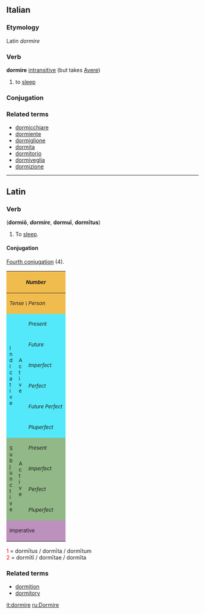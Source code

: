 ==Italian==
===Etymology===
Latin ''dormire''
===Verb===
'''dormire''' [[intransitive]] (but takes [[Avere]])

# to [[sleep]]
===Conjugation===
{{it-conj-ire|dorm|avere}}
===Related terms===
*[[dormicchiare]]
*[[dormiente]]
*[[dormiglione]]
*[[dormita]]
*[[dormitorio]]
*[[dormiveglia]]
*[[dormizione]]

----

==Latin==
===Verb===
('''dormi&#333;''', <i>'''dormire'''</i>, '''dormu&#299;''', '''dorm&#299;tus''')
# To [[sleep]].

====Conjugation====
[[Wiktionary Appendix:Latin fourth conjugation|Fourth conjugation]] (4).
{| border="1" cellpadding="2"
!style="background:#F1BC4E;" colspan=3| <small>''Number''
!style="background:#F1BC4E;" colspan=3| <small>''Singular''
!style="background:#F1BC4E;" colspan=3| <small>''Plural''
|-
!style="background:#F1BC4E;" colspan=3| <small>''Tense \ Person''
!style="background:#F1BC4E;"| <small>''1.''
!style="background:#F1BC4E;"| <small>''2.''
!style="background:#F1BC4E;"| <small>''3.''
!style="background:#F1BC4E;"| <small>''11.''
!style="background:#F1BC4E;"| <small>''22.''
!style="background:#F1BC4E;"| <small>''33.''
|-
!style="background:#54E9FA;" rowspan=6|<small>I<br>n<br>d<br>i<br>c<br>a<br>t<br>i<br>v<br>e
!style="background:#54E9FA;" rowspan=6|<small>A<br>c<br>t<br>i<br>v<br>e
!style="background:#54E9FA;"|<small>''Present''
|style="background:#FBFCE4;"|dormi&#333;
|style="background:#FBFCE4;"|dorm&#299;s
|style="background:#FBFCE4;"|dormit
|style="background:#FBFCE4;"|dorm&#299;mus
|style="background:#FBFCE4;"|dorm&#299;tis
|style="background:#FBFCE4;"|dormiunt
|-
!style="background:#54E9FA;"| <small>''Future''
|style="background:#FBFCE4;"|dormiam
|style="background:#FBFCE4;"|dormi&#275;s
|style="background:#FBFCE4;"|dormiet
|style="background:#FBFCE4;"|dormi&#275;mus
|style="background:#FBFCE4;"|dormi&#275;tis
|style="background:#FBFCE4;"|dormient
|-
!style="background:#54E9FA;"| <small>''Imperfect''
|style="background:#FBFCE4;"|dormi&#275;bam
|style="background:#FBFCE4;"|dormi&#275;b&#257;s
|style="background:#FBFCE4;"|dormi&#275;bat
|style="background:#FBFCE4;"|dormi&#275;b&#257;mus
|style="background:#FBFCE4;"|dormi&#275;b&#257;tis
|style="background:#FBFCE4;"|dormi&#275;bant
|-
!style="background:#54E9FA;"| <small>''Perfect''
|style="background:#FBFCE4;"|dorm&#299;v&#299;
|style="background:#FBFCE4;"|dorm&#299;vist&#299;
|style="background:#FBFCE4;"|dorm&#299;vit
|style="background:#FBFCE4;"|dorm&#299;vimus
|style="background:#FBFCE4;"|dorm&#299;vistis
|style="background:#FBFCE4;"|dorm&#299;v&#275;runt
|-
!style="background:#54E9FA;"| <small>''Future Perfect''
|style="background:#FBFCE4;"|dorm&#299;ver&#333;
|style="background:#FBFCE4;"|dorm&#299;veris
|style="background:#FBFCE4;"|dorm&#299;verit
|style="background:#FBFCE4;"|dorm&#299;verimus
|style="background:#FBFCE4;"|dorm&#299;veritis
|style="background:#FBFCE4;"|dorm&#299;verint
|-
!style="background:#54E9FA;"| <small>''Pluperfect''
|style="background:#FBFCE4;"|dorm&#299;veram
|style="background:#FBFCE4;"|dorm&#299;ver&#257;s
|style="background:#FBFCE4;"|dorm&#299;verat
|style="background:#FBFCE4;"|dorm&#299;ver&#257;mus
|style="background:#FBFCE4;"|dorm&#299;ver&#257;tis
|style="background:#FBFCE4;"|dorm&#299;verant
|-
!style="background:#92B887;" rowspan=4|<small>S<br>u<br>b<br>j<br>u<br>n<br>c<br>t<br>i<br>v<br>e
!style="background:#92B887;" rowspan=4|<small>A<br>c<br>t<br>i<br>v<br>e
!style="background:#92B887;"|<small>''Present''
|style="background:#E7FEE9;"| dormiam
|style="background:#E7FEE9;"| dormi&#257;s
|style="background:#E7FEE9;"| dormiat
|style="background:#E7FEE9;"| dormi&#257;mus
|style="background:#E7FEE9;"| dormi&#257;tis
|style="background:#E7FEE9;"| dormiant
|-
!style="background:#92B887;"|<small>''Imperfect''
|style="background:#E7FEE9;"| dorm&#299;rem
|style="background:#E7FEE9;"| dorm&#299;r&#275;s
|style="background:#E7FEE9;"| dorm&#299;ret
|style="background:#E7FEE9;"| dorm&#299;r&#275;mus
|style="background:#E7FEE9;"| dorm&#299;r&#275;tis
|style="background:#E7FEE9;"| dorm&#299;rent
|-
!style="background:#92B887;"|<small>''Perfect''
|style="background:#E7FEE9;"| dorm&#299;verim
|style="background:#E7FEE9;"| dorm&#299;ver&#299;s
|style="background:#E7FEE9;"| dorm&#299;verit
|style="background:#E7FEE9;"| dorm&#299;ver&#299;mus
|style="background:#E7FEE9;"| dorm&#299;ver&#299;tis
|style="background:#E7FEE9;"| dorm&#299;verint
|-
!style="background:#92B887;"|<small>''Pluperfect''
|style="background:#E7FEE9;"| dorm&#299;vissem
|style="background:#E7FEE9;"| dorm&#299;viss&#275;s
|style="background:#E7FEE9;"| dorm&#299;visset
|style="background:#E7FEE9;"| dorm&#299;viss&#275;mus
|style="background:#E7FEE9;"| dorm&#299;viss&#275;tis
|style="background:#E7FEE9;"| dorm&#299;vissent
|-
!style="background:#BD91BD;" colspan=3| <small>Imperative
|style="background:#FCF2E9;" align="center"|&mdash;&mdash;
|style="background:#FCF2E9;"| dorm&#299;
|style="background:#FCF2E9;" align="center"|&mdash;&mdash;
|style="background:#FCF2E9;" align="center"|&mdash;&mdash;
|style="background:#FCF2E9;"| dorm&#299;te
|style="background:#FCF2E9;" align="center"|&mdash;&mdash;
|}
<font color="red"> 1 </font> = dorm&#299;tus / dorm&#299;ta / dorm&#299;tum  <br>
<font color="red"> 2 </font> = dorm&#299;t&#299; / dorm&#299;tae / dorm&#299;ta  <br>

===Related terms===
*[[dormition]]
*[[dormitory]]

[[it:dormire]]
[[ru:Dormire]]